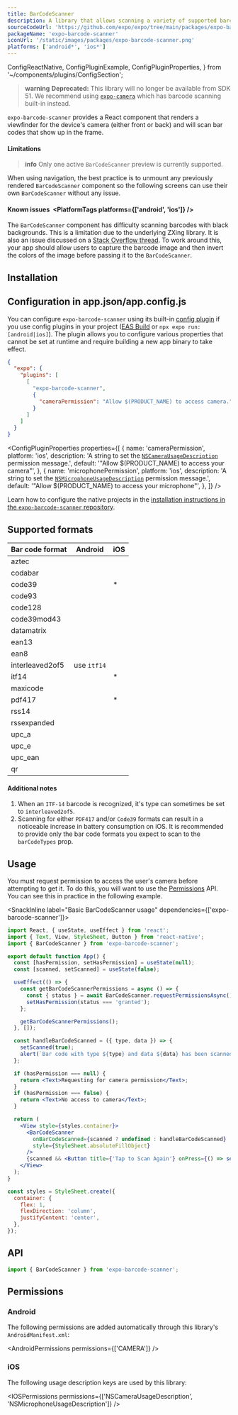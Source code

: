```yaml
---
title: BarCodeScanner
description: A library that allows scanning a variety of supported barcodes. It is available both as a standalone library and as an extension for Expo Camera.
sourceCodeUrl: 'https://github.com/expo/expo/tree/main/packages/expo-barcode-scanner'
packageName: 'expo-barcode-scanner'
iconUrl: '/static/images/packages/expo-barcode-scanner.png'
platforms: ['android*', 'ios*']
---
```


  ConfigReactNative,
  ConfigPluginExample,
  ConfigPluginProperties,
} from '~/components/plugins/ConfigSection';

> **warning** **Deprecated:** This library will no longer be available from SDK 51. We recommend using [`expo-camera`](camera) which has barcode scanning built-in instead.

`expo-barcode-scanner` provides a React component that renders a viewfinder for the device's camera (either front or back) and will scan bar codes that show up in the frame.

#### Limitations

> **info** Only one active `BarCodeScanner` preview is currently supported.

When using navigation, the best practice is to unmount any previously rendered `BarCodeScanner` component so the following screens can use their own `BarCodeScanner` without any issue.

#### Known issues&ensp;<PlatformTags platforms={['android', 'ios']} />

The `BarCodeScanner` component has difficulty scanning barcodes with black backgrounds. This is a limitation due to the underlying ZXing library. It is also an issue discussed on a [Stack Overflow thread](https://stackoverflow.com/questions/41518373/zxing-library-not-scanning-qr-code-black-background-and-white-codenegative-scan). To work around this, your app should allow users to capture the barcode image and then invert the colors of the image before passing it to the `BarCodeScanner`.

## Installation

<APIInstallSection />

## Configuration in app.json/app.config.js

You can configure `expo-barcode-scanner` using its built-in [config plugin](/config-plugins/introduction/) if you use config plugins in your project ([EAS Build](/build/introduction) or `npx expo run:[android|ios]`). The plugin allows you to configure various properties that cannot be set at runtime and require building a new app binary to take effect.

<ConfigPluginExample>

```json app.json
{
  "expo": {
    "plugins": [
      [
        "expo-barcode-scanner",
        {
          "cameraPermission": "Allow $(PRODUCT_NAME) to access camera."
        }
      ]
    ]
  }
}
```

</ConfigPluginExample>

<ConfigPluginProperties
  properties={[
    {
      name: 'cameraPermission',
      platform: 'ios',
      description:
        'A string to set the [`NSCameraUsageDescription`](#permission-nscamerausagedescription) permission message.',
      default: '"Allow $(PRODUCT_NAME) to access your camera"',
    },
    {
      name: 'microphonePermission',
      platform: 'ios',
      description:
        'A string to set the [`NSMicrophoneUsageDescription`](#permission-nsmicrophoneusagedescription) permission message.',
      default: '"Allow $(PRODUCT_NAME) to access your microphone"',
    },
  ]}
/>

<ConfigReactNative>

Learn how to configure the native projects in the [installation instructions in the `expo-barcode-scanner` repository](https://github.com/expo/expo/tree/main/packages/expo-barcode-scanner#installation-in-bare-react-native-projects).

</ConfigReactNative>

## Supported formats

| Bar code format | Android     | iOS           |
| --------------- | ----------- | ------------- |
| aztec           | <YesIcon /> | <YesIcon />   |
| codabar         | <YesIcon /> | <YesIcon />   |
| code39          | <YesIcon /> | <YesIcon />\* |
| code93          | <YesIcon /> | <YesIcon />   |
| code128         | <YesIcon /> | <YesIcon />   |
| code39mod43     | <NoIcon />  | <YesIcon />   |
| datamatrix      | <YesIcon /> | <YesIcon />   |
| ean13           | <YesIcon /> | <YesIcon />   |
| ean8            | <YesIcon /> | <YesIcon />   |
| interleaved2of5 | use `itf14` | <YesIcon />   |
| itf14           | <YesIcon /> | <YesIcon />\* |
| maxicode        | <YesIcon /> | <NoIcon />    |
| pdf417          | <YesIcon /> | <YesIcon />\* |
| rss14           | <YesIcon /> | <NoIcon />    |
| rssexpanded     | <YesIcon /> | <NoIcon />    |
| upc_a           | <YesIcon /> | <NoIcon />    |
| upc_e           | <YesIcon /> | <YesIcon />   |
| upc_ean         | <YesIcon /> | <NoIcon />    |
| qr              | <YesIcon /> | <YesIcon />   |

#### Additional notes

1. When an `ITF-14` barcode is recognized, it's type can sometimes be set to `interleaved2of5`.
2. Scanning for either `PDF417` and/or `Code39` formats can result in a noticeable increase in battery consumption on iOS. It is recommended to provide only the bar code formats you expect to scan to the `barCodeTypes` prop.

## Usage

You must request permission to access the user's camera before attempting to get it. To do this, you will want to use the [Permissions](/guides/permissions) API. You can see this in practice in the following example.

<SnackInline label="Basic BarCodeScanner usage" dependencies={['expo-barcode-scanner']}>

```jsx
import React, { useState, useEffect } from 'react';
import { Text, View, StyleSheet, Button } from 'react-native';
import { BarCodeScanner } from 'expo-barcode-scanner';

export default function App() {
  const [hasPermission, setHasPermission] = useState(null);
  const [scanned, setScanned] = useState(false);

  useEffect(() => {
    const getBarCodeScannerPermissions = async () => {
      const { status } = await BarCodeScanner.requestPermissionsAsync();
      setHasPermission(status === 'granted');
    };

    getBarCodeScannerPermissions();
  }, []);

  const handleBarCodeScanned = ({ type, data }) => {
    setScanned(true);
    alert(`Bar code with type ${type} and data ${data} has been scanned!`);
  };

  if (hasPermission === null) {
    return <Text>Requesting for camera permission</Text>;
  }
  if (hasPermission === false) {
    return <Text>No access to camera</Text>;
  }

  return (
    <View style={styles.container}>
      <BarCodeScanner
        onBarCodeScanned={scanned ? undefined : handleBarCodeScanned}
        style={StyleSheet.absoluteFillObject}
      />
      {scanned && <Button title={'Tap to Scan Again'} onPress={() => setScanned(false)} />}
    </View>
  );
}

const styles = StyleSheet.create({
  container: {
    flex: 1,
    flexDirection: 'column',
    justifyContent: 'center',
  },
});
```

</SnackInline>

## API

```js
import { BarCodeScanner } from 'expo-barcode-scanner';
```

<APISection packageName="expo-barcode-scanner" apiName="BarCodeScanner" />

## Permissions

### Android

The following permissions are added automatically through this library's `AndroidManifest.xml`:

<AndroidPermissions permissions={['CAMERA']} />

### iOS

The following usage description keys are used by this library:

<IOSPermissions permissions={['NSCameraUsageDescription', 'NSMicrophoneUsageDescription']} />
